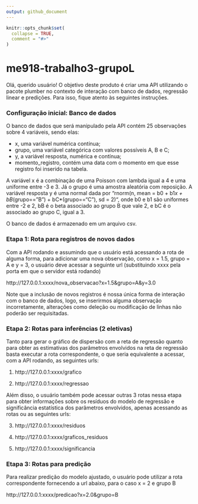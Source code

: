 ```yaml
---
output: github_document
---
```


<!-- README.md is generated from README.Rmd. Please edit that file -->

```r
knitr::opts_chunk$set(
  collapse = TRUE,
  comment = "#>"
)
```

# me918-trabalho3-grupoL

Olá, querido usuário! O objetivo deste produto é criar uma API utilizando o pacote plumber no contexto de interação com banco de
dados, regressão linear e predições. Para isso, fique atento às seguintes instruções. 

### Configuração inicial: Banco de dados

O banco de dados que será manipulado pela API contém 25 observações sobre 4 variáveis, sendo elas:

- x, uma variável numérica contínua;
- grupo, uma variável categórica com valores possíveis A, B e C;
- y, a variável resposta, numérica e contínua;
- momento_registro, contém uma data com o momento em que esse registro foi inserido na tabela.

A variável x é a combinação de uma Poisson com lambda igual a 4 e uma uniforme entre -3 e 3. Já o grupo é uma amostra aleatória com reposição. A variável resposta y é uma normal dada por "rnorm(n, mean = b0 + b1*x + bB*(grupo=="B") + bC*(grupo=="C"), sd = 2)", onde b0 e b1 são uniformes entre -2 e 2, bB é o beta associado ao grupo B que vale 2, e bC é o associado ao grupo C, igual a 3. 

O banco de dados é armazenado em um arquivo csv.


### Etapa 1: Rota para registros de novos dados

Com a API rodando e assumindo que o usuário está acessando a rota de alguma forma, para adicionar uma nova observação, como x = 1.5, grupo = A e y = 3, o usuário deve acessar a seguinte url (substituindo xxxx pela porta em que o servidor está rodando)

http://127.0.0.1:xxxx/nova_observacao?x=1.5&grupo=A&y=3.0


Note que a inclusão de novos registros é nossa única forma de interação com o banco de dados, logo, se inserirmos alguma observação incorretamente, alterações como deleção ou modificação de linhas não poderão ser requisitadas.

### Etapa 2: Rotas para inferências (2 eletivas)

Tanto para gerar o gráfico de dispersão com a reta de regressão quanto para obter as estimativas dos parâmetros envolvidos na reta de regressão basta executar a rota correspondente, o que seria equivalente a acessar, com a API rodando, as seguintes urls:

1) http://127.0.0.1:xxxx/grafico

2) http://127.0.0.1:xxxx/regressao

Além disso, o usuário também pode acessar outras 3 rotas nessa etapa para obter informações sobre os resíduos do modelo de regressão e significância estatística dos parâmetros envolvidos, apenas acessando as rotas ou as seguintes urls:

3) http://127.0.0.1:xxxx/residuos

4) http://127.0.0.1:xxxx/graficos_residuos

5) http://127.0.0.1:xxxx/significancia

### Etapa 3: Rotas para predição

Para realizar predição do modelo ajustado, o usuário pode utilizar a rota correspondente fornecendo a url abaixo, para o caso x = 2 e grupo B

http://127.0.0.1:xxxx/predicao?x=2.0&grupo=B
